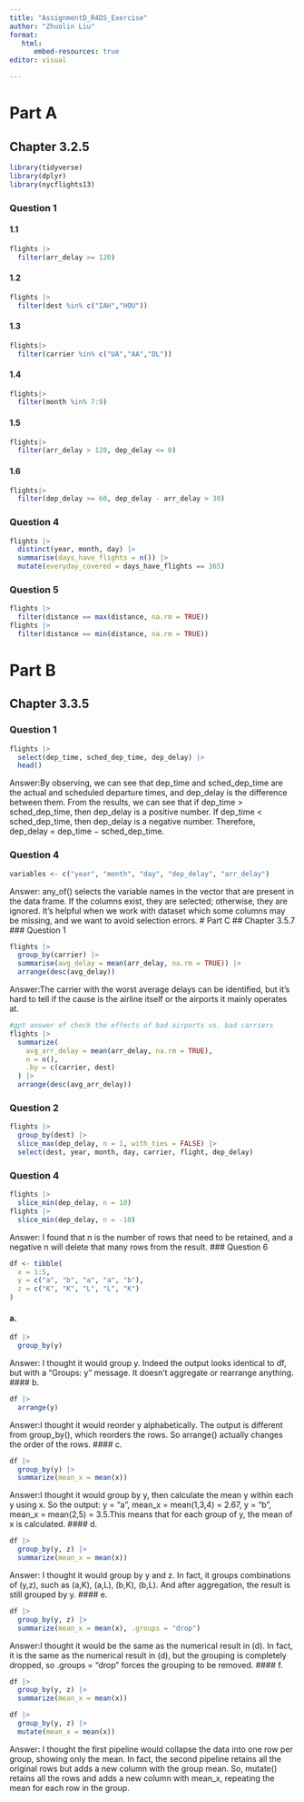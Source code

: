 ```yaml
---
title: "AssignmentD_R4DS_Exercise"
author: "Zhuolin Liu"
format: 
   html:
      embed-resources: true
editor: visual

---
```


# Part A
## Chapter 3.2.5
```r
library(tidyverse)
library(dplyr)
library(nycflights13)
```

### Question 1
#### 1.1
```r
flights |>
  filter(arr_delay >= 120)
```
#### 1.2
```r
flights |>
  filter(dest %in% c("IAH","HOU"))
```

#### 1.3
```r
flights|>
  filter(carrier %in% c("UA","AA","DL"))
```

#### 1.4
```r
flights|>
  filter(month %in% 7:9)
```

#### 1.5
```r
flights|>
  filter(arr_delay > 120, dep_delay <= 0)
```

#### 1.6
```r
flights|>
  filter(dep_delay >= 60, dep_delay - arr_delay > 30)
```

### Question 4
```r
flights |>
  distinct(year, month, day) |>
  summarise(days_have_flights = n()) |>
  mutate(everyday_covered = days_have_flights == 365)
```

### Question 5
```r
flights |>
  filter(distance == max(distance, na.rm = TRUE))
flights |>
  filter(distance == min(distance, na.rm = TRUE))
```

# Part B
## Chapter 3.3.5
### Question 1
```r
flights |>
  select(dep_time, sched_dep_time, dep_delay) |>
  head()
```
Answer:By observing, we can see that dep_time and sched_dep_time are the actual and scheduled departure times, and dep_delay is the difference between them. From the results, we can see that if dep_time > sched_dep_time, then dep_delay is a positive number. If dep_time < sched_dep_time, then dep_delay is a negative number. Therefore, dep_delay = dep_time − sched_dep_time.

### Question 4
```r
variables <- c("year", "month", "day", "dep_delay", "arr_delay")
```
Answer: any_of() selects the variable names in the vector that are present in the data frame. If the columns exist, they are selected; otherwise, they are ignored. It’s helpful when we work with dataset which some columns may be missing, and we want to avoid selection errors.
# Part C
## Chapter 3.5.7
### Question 1
```r
flights |>
  group_by(carrier) |>
  summarise(avg_delay = mean(arr_delay, na.rm = TRUE)) |>
  arrange(desc(avg_delay))
```
Answer:The carrier with the worst average delays can be identified, but it’s hard to tell if the cause is the airline itself or the airports it mainly operates at.
```r
#gpt answer of check the effects of bad airports vs. bad carriers
flights |>
  summarize(
    avg_arr_delay = mean(arr_delay, na.rm = TRUE),
    n = n(),
    .by = c(carrier, dest)
  ) |>
  arrange(desc(avg_arr_delay))
```

### Question 2
```r
flights |>
  group_by(dest) |>
  slice_max(dep_delay, n = 1, with_ties = FALSE) |>
  select(dest, year, month, day, carrier, flight, dep_delay)
```

### Question 4
```r
flights |> 
  slice_min(dep_delay, n = 10)
flights |> 
  slice_min(dep_delay, n = -10)
```
Answer: I found that n is the number of rows that need to be retained, and a negative n will delete that many rows from the result.
### Question 6
```r
df <- tibble(
  x = 1:5,
  y = c("a", "b", "a", "a", "b"),
  z = c("K", "K", "L", "L", "K")
)
```

#### a.
```r
df |>
  group_by(y)
```
Answer: I thought it would group y.
Indeed the output looks identical to df, but with a "Groups: y" message. It doesn't aggregate or rearrange anything.
#### b.
```r
df |>
  arrange(y)
```
Answer:I thought it would reorder y alphabetically.
The output is different from group_by(), which reorders the rows. So arrange() actually changes the order of the rows.
#### c.
```r
df |>
  group_by(y) |>
  summarize(mean_x = mean(x))
```
Answer:I thought it would group by y, then calculate the mean y within each y using x.
So the output: y = "a", mean_x = mean(1,3,4) = 2.67, y = "b", mean_x = mean(2,5) = 3.5.This means that for each group of y, the mean of x is calculated.
#### d.
```r
df |>
  group_by(y, z) |>
  summarize(mean_x = mean(x))
```
Answer: I thought it would group by y and z.
In fact, it groups combinations of (y,z), such as (a,K), (a,L), (b,K), (b,L). And after aggregation, the result is still grouped by y.
#### e.
```r
df |>
  group_by(y, z) |>
  summarize(mean_x = mean(x), .groups = "drop")
```
Answer:I thought it would be the same as the numerical result in (d).
In fact, it is the same as the numerical result in (d), but the grouping is completely dropped, so .groups = "drop" forces the grouping to be removed.
#### f.
```r
df |>
  group_by(y, z) |>
  summarize(mean_x = mean(x))

df |>
  group_by(y, z) |>
  mutate(mean_x = mean(x))
```
Answer: I thought the first pipeline would collapse the data into one row per group, showing only the mean.
In fact, the second pipeline retains all the original rows but adds a new column with the group mean. So, mutate() retains all the rows and adds a new column with mean_x, repeating the mean for each row in the group.

